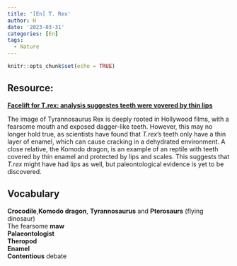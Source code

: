 ```yaml
---
title: '[En] T. Rex'
author: H
date: '2023-03-31'
categories: [En]
tags:
  - Nature
---
```


```r
knitr::opts_chunk$set(echo = TRUE)
```

## Resource:

[**Facelift for T.rex: analysis suggestes teeth were vovered by thin lips**](https://www.nature.com/articles/d41586-023-00928-y)


The image of Tyrannosaurus Rex is deeply rooted in Hollywood films, with a fearsome mouth and exposed dagger-like teeth. However, this may no longer hold true, as scientists have found that *T.rex*’s teeth only have a thin layer of enamel, which can cause cracking in a dehydrated environment. A close relative, the Komodo dragon, is an example of an reptile with teeth covered by thin enamel and protected by lips and scales. This suggests that *T.rex* might have had lips as well, but paleontological evidence is yet to be discovered.



## Vocabulary 

**Crocodile**,**Komodo dragon**, **Tyrannosaurus** and **Pterosaurs** (flying dinosaur) <br>
The fearsome **maw** <br>
**Palaeontologist** <br>
**Theropod** <br>
**Enamel**  <br>
**Contentious** debate <br>
